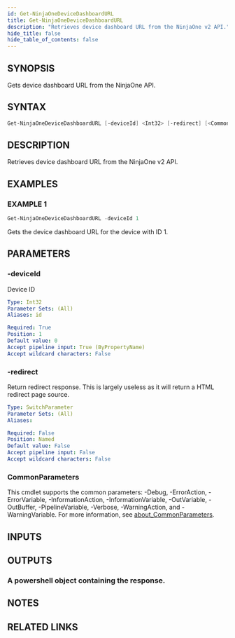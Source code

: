 ```yaml
---
id: Get-NinjaOneDeviceDashboardURL
title: Get-NinjaOneDeviceDashboardURL
description: "Retrieves device dashboard URL from the NinjaOne v2 API."
hide_title: false
hide_table_of_contents: false
---
```


## SYNOPSIS

Gets device dashboard URL from the NinjaOne API.

## SYNTAX

```powershell
Get-NinjaOneDeviceDashboardURL [-deviceId] <Int32> [-redirect] [<CommonParameters>]
```

## DESCRIPTION

Retrieves device dashboard URL from the NinjaOne v2 API.

## EXAMPLES

### EXAMPLE 1

```powershell
Get-NinjaOneDeviceDashboardURL -deviceId 1
```

Gets the device dashboard URL for the device with ID 1.

## PARAMETERS

### -deviceId

Device ID

```yaml
Type: Int32
Parameter Sets: (All)
Aliases: id

Required: True
Position: 1
Default value: 0
Accept pipeline input: True (ByPropertyName)
Accept wildcard characters: False
```

### -redirect

Return redirect response.
This is largely useless as it will return a HTML redirect page source.

```yaml
Type: SwitchParameter
Parameter Sets: (All)
Aliases:

Required: False
Position: Named
Default value: False
Accept pipeline input: False
Accept wildcard characters: False
```

### CommonParameters

This cmdlet supports the common parameters: -Debug, -ErrorAction, -ErrorVariable, -InformationAction, -InformationVariable, -OutVariable, -OutBuffer, -PipelineVariable, -Verbose, -WarningAction, and -WarningVariable. For more information, see [about_CommonParameters](http://go.microsoft.com/fwlink/?LinkID=113216).

## INPUTS

## OUTPUTS

### A powershell object containing the response.

## NOTES

## RELATED LINKS
